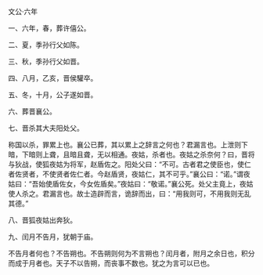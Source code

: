 

文公·六年

一、六年，春，葬许僖公。

二、夏，季孙行父如陈。

三、秋，季孙行父如晋。

四、八月，乙亥，晋侯驩卒。

五、冬，十月，公子遂如晋。

六、葬晋襄公。

七、晋杀其大夫阳处父。

称国以杀，罪累上也。襄公已葬，其以累上之辞言之何也？君漏言也。上泄则下暗，下暗则上聋，且暗且聋，无以相通。夜姑，杀者也。夜姑之杀奈何？曰，晋将与狄战，使狐夜姑为将军，赵盾佐之。阳处父曰：“不可。古者君之使臣也，使仁者佐贤者，不使贤者佐仁者。今赵盾贤，夜姑仁，其不可乎。”襄公曰：“诺。”谓夜姑曰：“吾始使盾佐女，今女佐盾矣。”夜姑曰：“敬诺。”襄公死。处父主竟上，夜姑使人杀之。君漏言也。故士造辟而言，诡辞而出，曰：“用我则可，不用我则无乱其德。”

八、晋狐夜姑出奔狄。

九、闰月不告月，犹朝于庙。

不告月者何也？不告朔也。不告朔则何为不言朔也？闰月者，附月之余日也，积分而成于月者也。天子不以告朔，而丧事不数也。犹之为言可以已也。

